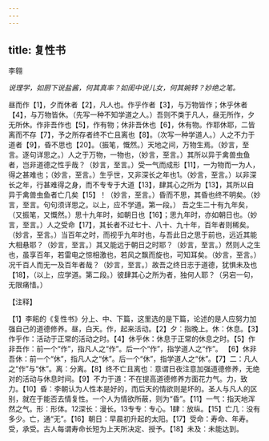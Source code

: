```yaml
---
---
---
```

title: 复性书
---



李翱

*说理学，如厨下说盐酱，何其真率？如闺中说儿女，何其婉转？妙绝之笔。*

昼而作【1】，夕而休者【2】，凡人也。作乎作者【3】，与万物皆作；休乎休者【4】，与万物皆休。（先写一种不知学道之人。）吾则不类于凡人，昼无所作，夕无所休。作非吾作也【5】，作有物；休非吾休也【6】，休有物。作耶休耶，二皆离而不存【7】，予之所存者终不亡且离也【8】。（次写一种学道人。）人之不力于道者【9】，昏不思也【20】。（振笔，慨然。）天地之间，万物生焉。（妙言，至言。逐句详思之。）人之于万物，一物也，（妙言，至言。）其所以异于禽兽虫鱼者，岂非道德之性乎哉？（妙言，至言。）受一气而成形【11】，一为物而一为人，得之甚难也；（妙言，至言。）生乎世，又非深长之年也1。（妙言，至言。）以非深长之年，行甚难得之身，而不专专于大道【13】，肆其心之所为【13】，其所以自异于禽兽虫鱼者亡几矣【15】！（妙言，至言。）昏而不思，其昏也终不明矣。（妙言，至言。句句须详思之。以上，应不学道。第一段。）
吾之生二十有九年矣，（又振笔，又慨然。）思十九年时，如朝日也【16】；思九年时，亦如朝日也。（妙言，至言。）人之受命【17】，其长者不过七十、八十、九十年，百年者则稀矣。（妙言，至言。）当百年之时，而视乎九年时也，与吾此日之思于前也，远近其能大相悬耶？（妙言，至言。）其又能远于朝日之时耶？（妙言，至言。）然则人之生也，虽享百年，若雷电之惊相激也，若风之飘而旋也，可知耳矣。（妙言，至言。）况千百人而无一及百年者哉？（妙言，至言。）故吾之终日志于道德，犹惧未及也【18】，（以上，应学道。第二段。）彼肆其心之所为者，独何人耶？（另宕一句，无限痛惜。）

【注释】

【1】李耜的《复性书》分上、中、下篇，这里选的是下篇，论述的是人应努力加强自己的道德修养。昼，白天。作，起来活动。【2】夕：指晚上。休：休息。【3】作乎作：活动于正常的活动之时。【4】休乎休：休息于正常的休息之时。【5】作非吾作：前一个“作”，指凡人之“作”。后一个“作”，指学道人之“作”。
【6】休非吾休：前一个“休”，指凡人之“休”。后一个“休”，指学道人之“休”。【7】二：凡人之“作”与“休”。离：分离。【8】终不亡且离也：意谓日夜注意加强道德修养，无绝对的活动与休息时间。【9】不力于道：不在提高道德修养方面花力气。力，致力。【10】昏：李朝认为人性本是好的，而后天的情欲则是坏的。圣人与凡人的区别，就在于能否去情复性。一个人为情欲所蔽，则为“昏”。【11】一气：指天地浑然之气。形：形体。12深长：漫长。13专专：专心。1肆：放纵。【15】亡几：没有多少。亡，通“无”。【16】朝日：早晨初升起的太阳。【17】受命：寿命、年寿。受，承受。古人每谓寿命长短为上天所决定、授予。【18】未及：未能达到。